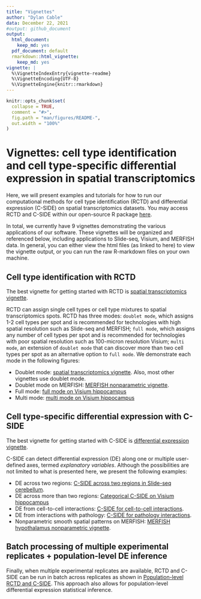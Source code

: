 ```yaml
---
title: "Vignettes"
author: "Dylan Cable"
data: December 22, 2021
#output: github_document
output:
  html_document:
    keep_md: yes
  pdf_document: default
  rmarkdown::html_vignette:
    keep_md: yes
vignette: |
  %\VignetteIndexEntry{vignette-readme} 
  %\VignetteEncoding{UTF-8} 
  %\VignetteEngine{knitr::rmarkdown}
---
```


<!-- README.md is generated from README.Rmd. Please edit that file -->

```r
knitr::opts_chunk$set(
  collapse = TRUE,
  comment = "#>",
  fig.path = "man/figures/README-",
  out.width = "100%"
)
```

# Vignettes: cell type identification and cell type-specific differential expression in spatial transcriptomics

<!-- badges: start -->
<!-- badges: end -->

Here, we will present examples and tutorials for how to run our computational methods for cell type identification (RCTD) and differential expression (C-SIDE) on spatial transcriptomics datasets. You may access RCTD and C-SIDE within our open-source R package [here](https://github.com/dmcable/spacexr). 

In total, we currently have 9 vignettes demonstrating the various applications of our software. These vignettes will be organized and referenced below, including applications to Slide-seq, Visium, and MERFISH data. In general, you can either view the html files (as linked to here) to view the vignette output, or you can run the raw R-markdown files on your own machine.

## Cell type identification with RCTD

The best vignette for getting started with RCTD is [spatial transcriptomics vignette](https://raw.githack.com/dmcable/spacexr/master/vignettes/spatial-transcriptomics.html).

RCTD can assign single cell types or cell type mixtures to spatial transcriptomics spots. RCTD has three modes: `doublet mode`, which assigns 1-2 cell types per spot and is recommended for technologies with high spatial resolution such as Slide-seq and MERFISH; `full mode`, which assigns any number of cell types per spot and is recommended for technologies with poor spatial resolution such as 100-micron resolution Visium; `multi mode`, an extension of `doublet mode` that can discover more than two cell types per spot as an alternative option to `full mode`. We demonstrate each mode in the following figures:

* Doublet mode: [spatial transcriptomics vignette](https://raw.githack.com/dmcable/spacexr/master/vignettes/spatial-transcriptomics.html). Also, most other vignettes use doublet mode.
* Doublet mode on MERFISH: [MERFISH nonparametric vignette](https://raw.githack.com/dmcable/spacexr/master/vignettes/merfish_nonparametric.html). 
* Full mode: [full mode on Visium hippocampus](https://raw.githack.com/dmcable/spacexr/master/vignettes/visium_full_regions.html) 
* Multi mode: [multi mode on Visium hippocampus](https://raw.githack.com/dmcable/spacexr/master/vignettes/visium_multi.html) 

## Cell type-specific differential expression with C-SIDE

The best vignette for getting started with C-SIDE is [differential expression vignette](https://raw.githack.com/dmcable/spacexr/master/vignettes/differential-expression.html).

C-SIDE can detect differential expression (DE) along one or multiple user-defined axes, termed *explanatory variables*. Although the possibilities are not limited to what is presented here, we present the following examples:

* DE across two regions: [C-SIDE across two regions in Slide-seq cerebellum](https://raw.githack.com/dmcable/spacexr/master/vignettes/CSIDE_two_regions.html).
* DE across more than two regions: [Categorical C-SIDE on Visium hippocampus](https://raw.githack.com/dmcable/spacexr/master/vignettes/visium_full_regions.html) 
* DE from cell-to-cell interactions: [C-SIDE for cell-to-cell interactions](https://raw.githack.com/dmcable/spacexr/master/vignettes/CSIDE_celltocell_interactions.html).
* DE from interactions with pathology: [C-SIDE for pathology interactions](https://raw.githack.com/dmcable/spacexr/master/vignettes/CSIDE_pathology_interactions.html).
* Nonparametric smooth spatial patterns on MERFISH: [MERFISH hypothalamus nonparametric vignette](https://raw.githack.com/dmcable/spacexr/master/vignettes/merfish_nonparametric.html). 

## Batch processing of multiple experimental replicates + population-level DE inference

Finally, when multiple experimental replicates are available, RCTD and C-SIDE can be run in batch across replicates as shown in [Population-level RCTD and C-SIDE](https://raw.githack.com/dmcable/spacexr/master/vignettes/replicates.html). This approach also allows for population-level differential expression statistical inference.
